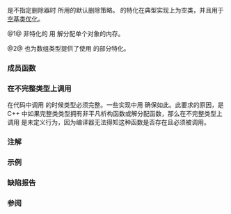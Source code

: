 {{cpp/title|default_delete}}
{{cpp/memory/navbar}}
{{dcl begin}}
{{dcl header|memory}}
{{dcl|num=1|since=c++11|1=
template&lt; class T &gt; struct default_delete;
}}
{{dcl|num=2|since=c++11|1=
template&lt; class T &gt; struct default_delete&lt;T[]&gt;;
}}
{{dcl end}}

{{tt|std::default_delete}} 是不指定删除器时 {{lc|std::unique_ptr}} 所用的默认删除策略。 {{tt|default_delete}} 的特化在典型实现上为空类，并且用于[[cpp/language/ebo|空基类优化]]。

@1@ 非特化的 {{tt|default_delete}} 用 {{c/core|delete}} 解分配单个对象的内存。

@2@ 也为数组类型提供了使用 {{c/core|delete[]}} 的部分特化。

===成员函数===
{{dsc begin}}
{{dsc inc|cpp/memory/default_delete/dsc constructor}}
{{dsc inc|cpp/memory/default_delete/dsc operator()}}
{{dsc end}}

{{member|{{small|std::default_delete::}}default_delete|2=
{{dcl begin}}
{{dcl|num=1|1= 
constexpr default_delete() noexcept = default;
}}
{{dcl h|主模板特化}}
{{dcl|num=2|since=c++11|notes={{mark constexpr since c++23}}|
template&lt; class U &gt;
default_delete( const default_delete&lt;U&gt;&amp; d ) noexcept;
}}
{{dcl h|数组特化}}
{{dcl|num=3|since=c++11|notes={{mark constexpr since c++23}}|
template&lt; class U &gt;
default_delete( const default_delete&lt;U[]&gt;&amp; d ) noexcept;
}}
{{dcl end}}

@1@ 构造 {{tt|std::default_delete}} 对象。

@2@ 从另一 {{tt|std::default_delete}} 对象构造 {{c/core|std::default_delete}} 对象。
@@ {{cpp/enable if| {{tt|U*}} 可隐式转换到 {{tt|T*}} }}。

@3@ 从另一 {{tt|std::default_delete&lt;&lt;nowiki/&gt;U[]&gt;}} 对象构造 {{tt|std::default_delete&lt;T[]&gt;}} 对象。
@@ {{cpp/enable if| {{tt|U(*)[]}} 可隐式转换到 {{tt|T(*)[]}} }}。

===参数===
{{par begin}}
{{par|d|复制来源的删除器}}
{{par end}}

===注解===
{{tt|std::default_delete}} 的[[cpp/language/converting_constructor|转换构造函数]]模板令从 {{c/core|std::unique_ptr&lt;Derived&gt;}} 到 {{c/core|std::unique_ptr&lt;Base&gt;}} 的隐式转换可行。
}}

{{member|{{small|std::default_delete::}}operator()|2=
{{dcl begin}}
{{dcl h|主模板特化}}
{{dcl|num=1|since=c++11|notes={{mark constexpr since c++23}}|
void operator()( T* ptr ) const;
}}
{{dcl h|数组特化}}
{{dcl|num=2|since=c++11|notes={{mark constexpr since c++23}}|
template&lt; class U &gt;
void operator()( U* ptr ) const;
}}
{{dcl end}}

@1@在 {{c|ptr}} 上调用 {{c/core|delete}}。

@2@在 {{c|ptr}} 上调用 {{c/core|delete[]}}。
@@ {{cpp/enable if| {{tt|U(*)[]}} 可隐式转换到 {{tt|T(*)[]}} }}。
@@ 如果 {{tt|U}} 是不完整类型，那么程序非良构。

===参数===
{{par begin}}
{{par|ptr|要删除的对象或数组}}
{{par end}}

===异常===
无异常保证。
}}

===在不完整类型上调用===
在代码中调用 {{c|operator()}} 的时候类型必须完整。一些实现中用 {{c/core|static_assert}} 确保如此。此要求的原因，是 C++ 中如果完整类类型拥有非平凡析构函数或解分配函数，那么在不完整类型上调用 {{ltt|cpp/language/delete}} 是未定义行为，因为编译器无法得知这种函数是否存在且必须被调用。

===注解===
{{feature test macro|__cpp_lib_constexpr_memory|{{c/core|constexpr}} 构造函数和 {{c|operator()}}|value=202202L|std=C++23}}

===示例===
{{example
|code=
#include &lt;algorithm&gt;
#include &lt;memory&gt;
#include &lt;vector&gt;

int main()
{
//  {
//      std::shared_ptr&lt;int&gt; shared_bad(new int[10]);
//  } // 析构函数调用 delete，未定义行为
    
    {
        std::shared_ptr&lt;int&gt; shared_good(new int[10], std::default_delete&lt;int[]&gt;());
    } // OK：析构函数调用 delete[]
    
    {
        std::unique_ptr&lt;int&gt; ptr(new int(5));
    } // unique_ptr&lt;int&gt; 使用 default_delete&lt;int&gt;
    
    {
        std::unique_ptr&lt;int[]&gt; ptr(new int[10]);
    } // unique_ptr&lt;int[]&gt; 使用 default_delete&lt;int[]&gt;
    
    // default_delete 能用于需要进行删除的函数对象的任何场所
    std::vector&lt;int*&gt; v;
    for (int n = 0; n &lt; 100; ++n)
        v.push_back(new int(n));
    std::for_each(v.begin(), v.end(), std::default_delete&lt;int&gt;());
}
|output=
}}

===缺陷报告===
{{dr list begin}}
{{dr list item|wg=lwg|dr=2118|std=C++11|before={{tt|default_delete&lt;T[]&gt;}} 的成员函数拒绝限定性转换|after=接受}}
{{dr list end}}

===参阅===
{{dsc begin}}
{{dsc inc|cpp/memory/dsc unique_ptr}}
{{dsc end}}

{{langlinks|de|en|es|fr|it|ja|pt|ru}}